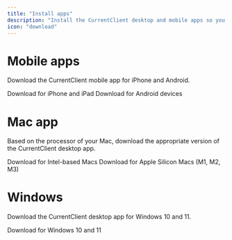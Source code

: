 ```yaml
---
title: "Install apps"
description: "Install the CurrentClient desktop and mobile apps so you can stay connected with your clients on the device you prefer."
icon: "download"
---
```



# Mobile apps

Download the CurrentClient mobile app for iPhone and Android.

<Columns cols={2}>

  <Card title="iOS App Store" icon="/images/logos/apple-store.svg" href="https://apps.apple.com/us/app/currentclient/id6446603544" color="#007aff">
    Download for iPhone and iPad
  </Card>

  <Card title="Google Play Store" icon="/images/logos/playstore.svg" href="https://play.google.com/store/apps/details?id=com.currentclient.app&hl=en_US" color="#34a853">
    Download for Android devices
  </Card>
</Columns>



# Mac app

Based on the processor of your Mac, download the appropriate version of the CurrentClient desktop app.

<Columns cols={2}>
  <Card title="Apple Intel" icon="/images/logos/apple.svg" href="https://cc-distribution.s3.us-west-2.amazonaws.com/cc-desk-app/darwin/x64/CurrentClient-x64.dmg" color="#000000">
    Download for Intel-based Macs
  </Card>
  <Card title="Apple Silicon" icon="/images/logos/apple.svg" href="https://cc-distribution.s3.us-west-2.amazonaws.com/cc-desk-app/darwin/arm64/CurrentClient-arm64.dmg" color="#000000">
    Download for Apple Silicon Macs (M1, M2, M3)
  </Card>
</Columns>

# Windows

Download the CurrentClient desktop app for Windows 10 and 11.

<Columns cols={2}>

  <Card title="Windows Desktop" icon="/images/logos/windows.svg" href="https://cc-distribution.s3.us-west-2.amazonaws.com/cc-desk-app/win32/x64/CurrentClient+Setup.exe" color="#0078d4">
    Download for Windows 10 and 11
  </Card>

</Columns>

